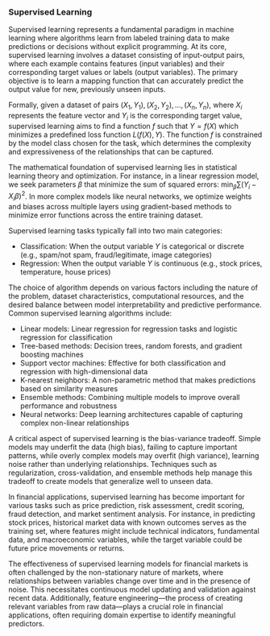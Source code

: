 ### Supervised Learning

Supervised learning represents a fundamental paradigm in machine learning where
algorithms learn from labeled training data to make predictions or decisions
without explicit programming. At its core, supervised learning involves a dataset
consisting of input-output pairs, where each example contains features (input
variables) and their corresponding target values or labels (output variables).
The primary objective is to learn a mapping function that can accurately predict
the output value for new, previously unseen inputs.

Formally, given a dataset of pairs ${(X_1, Y_1), (X_2, Y_2), ..., (X_n, Y_n)}$,
where $X_i$ represents the feature vector and $Y_i$ is the corresponding target
value, supervised learning aims to find a function $f$ such that $Y = f(X)$
which minimizes a predefined loss function $L(f(X), Y)$. The function $f$ is
constrained by the model class chosen for the task, which determines the
complexity and expressiveness of the relationships that can be captured.

The mathematical foundation of supervised learning lies in statistical learning
theory and optimization. For instance, in a linear regression model, we seek
parameters $\beta$ that minimize the sum of squared errors:
$\min_{\beta} \sum (Y_i - X_i\beta)^2$. In more complex models like neural
networks, we optimize weights and biases across multiple layers using
gradient-based methods to minimize error functions across the entire training
dataset.

Supervised learning tasks typically fall into two main categories:

- Classification: When the output variable $Y$ is categorical or discrete
  (e.g., spam/not spam, fraud/legitimate, image categories)
- Regression: When the output variable $Y$ is continuous
  (e.g., stock prices, temperature, house prices)

The choice of algorithm depends on various factors including the nature of the
problem, dataset characteristics, computational resources, and the desired
balance between model interpretability and predictive performance. Common
supervised learning algorithms include:

- Linear models: Linear regression for regression tasks and logistic regression
  for classification
- Tree-based methods: Decision trees, random forests, and gradient boosting
  machines
- Support vector machines: Effective for both classification and regression with
  high-dimensional data
- K-nearest neighbors: A non-parametric method that makes predictions based on
  similarity measures
- Ensemble methods: Combining multiple models to improve overall performance and
  robustness
- Neural networks: Deep learning architectures capable of capturing complex
  non-linear relationships

A critical aspect of supervised learning is the bias-variance tradeoff. Simple
models may underfit the data (high bias), failing to capture important patterns,
while overly complex models may overfit (high variance), learning noise rather
than underlying relationships. Techniques such as regularization,
cross-validation, and ensemble methods help manage this tradeoff to create
models that generalize well to unseen data.

In financial applications, supervised learning has become important for various
tasks such as price prediction, risk assessment, credit scoring, fraud
detection, and market sentiment analysis. For instance, in predicting stock
prices, historical market data with known outcomes serves as the training set,
where features might include technical indicators, fundamental data, and
macroeconomic variables, while the target variable could be future price
movements or returns.

The effectiveness of supervised learning models for financial markets is often challenged
by the non-stationary nature of markets, where relationships between variables
change over time and in the presence of noise.
This necessitates continuous model updating and validation
against recent data. Additionally, feature engineering—the process of creating
relevant variables from raw data—plays a crucial role in financial applications,
often requiring domain expertise to identify meaningful predictors.
